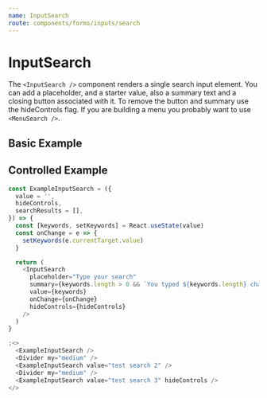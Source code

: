 ```yaml
---
name: InputSearch
route: components/forms/inputs/search
---
```



# InputSearch

<ComponentDetail
  of="InputSearch"
  status="experimental"
  figmaURL="file/2MG6DoSjk4IaLnjjFCnKFf/Forms"
  githubURL="Form/InputSearch/InputSearch.tsx"
/>

The `<InputSearch />` component renders a single search input element. You can add a placeholder, and a starter value, also a summary text and a closing button associated with it. To remove the button and summary use the hideControls flag. If you are building a menu you probably want to use `<MenuSearch />`.

## Basic Example

<Playground>
  <InputSearch placeholder="Type your search" />
  <Divider my="medium" />
  <InputSearch placeholder="Type your search" value="test search" />
  <Divider my="medium" />
  <InputSearch
    width="50%"
    placeholder="Type your search"
    value="test search 0"
    summary={'some text'}
  />
  <Divider my="medium" />
  <InputSearch
    placeholder="Type your search"
    value="test search 1"
    hideControls
  />
</Playground>

## Controlled Example

<ExampleInputSearch />

```js
const ExampleInputSearch = ({
  value = '',
  hideControls,
  searchResults = [],
}) => {
  const [keywords, setKeywords] = React.useState(value)
  const onChange = e => {
    setKeywords(e.currentTarget.value)
  }

  return (
    <InputSearch
      placeholder="Type your search"
      summary={keywords.length > 0 && `You typed ${keywords.length} characters`}
      value={keywords}
      onChange={onChange}
      hideControls={hideControls}
    />
  )
}

;<>
  <ExampleInputSearch />
  <Divider my="medium" />
  <ExampleInputSearch value="test search 2" />
  <Divider my="medium" />
  <ExampleInputSearch value="test search 3" hideControls />
</>
```

